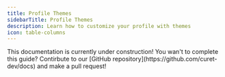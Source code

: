 ```yaml
---
title: Profile Themes
sidebarTitle: Profile Themes
description: Learn how to customize your profile with themes
icon: table-columns
---
```


<Warning>
    This documentation is currently under construction! You wan't to complete this guide? Contirbute to our [GitHub repository](https://github.com/curet-dev/docs) and make a pull request!
</Warning>